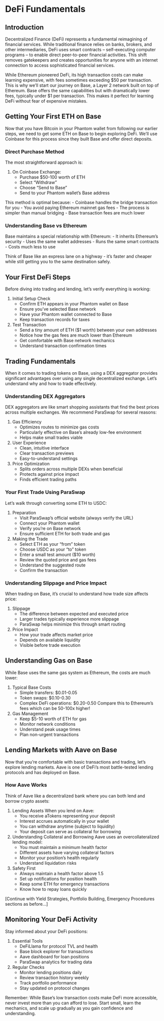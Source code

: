 # DeFi Fundamentals

## Introduction

Decentralized Finance (DeFi) represents a fundamental reimagining of financial services. While traditional finance relies on banks, brokers, and other intermediaries, DeFi uses smart contracts – self-executing computer programs – to enable direct peer-to-peer financial activities. This shift removes gatekeepers and creates opportunities for anyone with an internet connection to access sophisticated financial services.

While Ethereum pioneered DeFi, its high transaction costs can make learning expensive, with fees sometimes exceeding $50 per transaction. This is why we'll start our journey on Base, a Layer 2 network built on top of Ethereum. Base offers the same capabilities but with dramatically lower fees, typically under $1 per transaction. This makes it perfect for learning DeFi without fear of expensive mistakes.

## Getting Your First ETH on Base

Now that you have Bitcoin in your Phantom wallet from following our earlier steps, we need to get some ETH on Base to begin exploring DeFi. We'll use Coinbase for this process since they built Base and offer direct deposits.

### Direct Purchase Method

The most straightforward approach is:

1. On Coinbase Exchange:
   - Purchase $50-100 worth of ETH
   - Select "Withdraw"
   - Choose "Send to Base"
   - Send to your Phantom wallet's Base address

This method is optimal because:
- Coinbase handles the bridge transaction for you
- You avoid paying Ethereum mainnet gas fees
- The process is simpler than manual bridging
- Base transaction fees are much lower

### Understanding Base vs Ethereum

Base maintains a special relationship with Ethereum:
- It inherits Ethereum's security
- Uses the same wallet addresses
- Runs the same smart contracts
- Costs much less to use

Think of Base like an express lane on a highway - it's faster and cheaper while still getting you to the same destination safely.

## Your First DeFi Steps

Before diving into trading and lending, let's verify everything is working:

1. Initial Setup Check
   - Confirm ETH appears in your Phantom wallet on Base
   - Ensure you've selected Base network
   - Have your Phantom wallet connected to Base
   - Keep transaction records for taxes

2. Test Transaction
   - Send a tiny amount of ETH ($1 worth) between your own addresses
   - Notice how the gas fees are much lower than Ethereum
   - Get comfortable with Base network mechanics
   - Understand transaction confirmation times

## Trading Fundamentals

When it comes to trading tokens on Base, using a DEX aggregator provides significant advantages over using any single decentralized exchange. Let's understand why and how to trade effectively.

### Understanding DEX Aggregators

DEX aggregators are like smart shopping assistants that find the best prices across multiple exchanges. We recommend ParaSwap for several reasons:

1. Gas Efficiency
   - Optimizes routes to minimize gas costs
   - Particularly effective on Base's already low-fee environment
   - Helps make small trades viable

2. User Experience
   - Clean, intuitive interface
   - Clear transaction previews
   - Easy-to-understand settings

3. Price Optimization
   - Splits orders across multiple DEXs when beneficial
   - Protects against price impact
   - Finds efficient trading paths

### Your First Trade Using ParaSwap

Let's walk through converting some ETH to USDC:

1. Preparation
   - Visit ParaSwap's official website (always verify the URL)
   - Connect your Phantom wallet
   - Verify you're on Base network
   - Ensure sufficient ETH for both trade and gas

2. Making the Trade
   - Select ETH as your "from" token
   - Choose USDC as your "to" token
   - Enter a small test amount ($10 worth)
   - Review the quoted price and gas fees
   - Understand the suggested route
   - Confirm the transaction

### Understanding Slippage and Price Impact

When trading on Base, it's crucial to understand how trade size affects price:

1. Slippage
   - The difference between expected and executed price
   - Larger trades typically experience more slippage
   - ParaSwap helps minimize this through smart routing

2. Price Impact
   - How your trade affects market price
   - Depends on available liquidity
   - Visible before trade execution

## Understanding Gas on Base

While Base uses the same gas system as Ethereum, the costs are much lower:

1. Typical Base Costs
   - Simple transfers: $0.01-0.05
   - Token swaps: $0.10-0.30
   - Complex DeFi operations: $0.20-0.50
   Compare this to Ethereum's fees which can be 50-100x higher!

2. Gas Management
   - Keep $5-10 worth of ETH for gas
   - Monitor network conditions
   - Understand peak usage times
   - Plan non-urgent transactions

## Lending Markets with Aave on Base

Now that you're comfortable with basic transactions and trading, let's explore lending markets. Aave is one of DeFi's most battle-tested lending protocols and has deployed on Base.

### How Aave Works

Think of Aave like a decentralized bank where you can both lend and borrow crypto assets:

1. Lending Assets
When you lend on Aave:
   - You receive aTokens representing your deposit
   - Interest accrues automatically in your wallet
   - You can withdraw anytime (subject to liquidity)
   - Your deposit can serve as collateral for borrowing

2. Understanding Collateral and Borrowing
Aave uses an overcollateralized lending model:
   - You must maintain a minimum health factor
   - Different assets have varying collateral factors
   - Monitor your position's health regularly
   - Understand liquidation risks

3. Safety First
   - Always maintain a health factor above 1.5
   - Set up notifications for position health
   - Keep some ETH for emergency transactions
   - Know how to repay loans quickly

[Continue with Yield Strategies, Portfolio Building, Emergency Procedures sections as before...]

## Monitoring Your DeFi Activity

Stay informed about your DeFi positions:

1. Essential Tools
   - DeFiLlama for protocol TVL and health
   - Base block explorer for transactions
   - Aave dashboard for loan positions
   - ParaSwap analytics for trading data

2. Regular Checks
   - Monitor lending positions daily
   - Review transaction history weekly
   - Track portfolio performance
   - Stay updated on protocol changes

Remember: While Base's low transaction costs make DeFi more accessible, never invest more than you can afford to lose. Start small, learn the mechanics, and scale up gradually as you gain confidence and understanding.